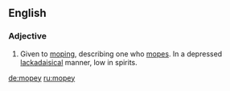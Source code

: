 ==English==
===Adjective===
{{en-adj|mopier|mopiest}}

#Given to [[mope|moping]], describing one who [[mope|mopes]].  In a depressed [[lackadaisical]] manner, low in spirits.

[[de:mopey]]
[[ru:mopey]]